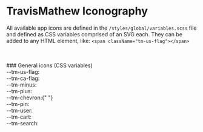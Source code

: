 
<Meta title="Elements/Iconography" />

<style>
  {`
.icon-sample {
  display: flex;
  flex-direction: row;
  max-width: 15em;
  line-height: 20px;
  min-height: 2em;
}
.icon-sample .name {
  display: flex;
  flex: 1;
}
.icon-sample span {
  height: 20px;
  width: 20px;
  display: flex;
  background-repeat: no-repeat;
  background-position: center;
}

.dark {
  background-color: var(--tm_neutral_600)
}

`}
</style>

# TravisMathew Iconography

All available app icons are defined in the `/styles/global/variables.scss` file and defined as CSS variables comprised of an SVG each. They can be added to any HTML element, like: `<span className="tm-us-flag"></span>`

<br />
<br />
### General icons (CSS variables)

<Unstyled>
  <div className="icon-sample">
    <span className="name">--tm-us-flag:</span> <span className="tm-us-flag"></span>
  </div>
  <div className="icon-sample">
    <span className="name">--tm-ca-flag:</span> <span className="tm-ca-flag"></span>
  </div>
  <div className="icon-sample">
    <span className="name">--tm-minus:</span> <span className="tm-minus dark"></span>
  </div>
  <div className="icon-sample">
    <span className="name">--tm-plus:</span> <span className="tm-plus dark"></span>
  </div>
  <div className="icon-sample">
    <span className="name">--tm-chevron:</span>{" "}
    <span className="tm-chevron dark"></span>
  </div>
  <div className="icon-sample">
    <span className="name">--tm-pin:</span> <span className="tm-pin"></span>
  </div>
  <div className="icon-sample">
    <span className="name">--tm-user:</span> <span className="tm-user"></span>
  </div>
  <div className="icon-sample">
    <span className="name">--tm-cart:</span> <span className="tm-cart"></span>
  </div>
  <div className="icon-sample">
    <span className="name">--tm-search:</span> <span className="tm-search"></span>
  </div>
</Unstyled>
